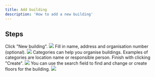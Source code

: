 ```yaml
---
title: Add building
description: 'How to add a new building'
---
```


## Steps

<Steps>
  <Step title="Add building">
    Click "New building".
    <Frame type="glass">
        <img src="/images/dashboard/new-building/add-building/step-1.png" />
    </Frame>
  </Step>
  <Step title="Fill in details">
    Fill in name, address and organisation number (optional).
    <Frame type="glass">
        <img src="/images/dashboard/new-building/add-building/step-2.png" />
    </Frame>
  </Step>
  <Step title="Add category">
    Categories can help you organise buildings. Examples of categories are location name or responsible person. Finish with clicking "Create".
    <Frame type="glass">
        <img src="/images/dashboard/new-building/add-building/step-3.png" />
    </Frame>
  </Step>
  <Step title="Search building">
    You can use the search field to find and change or create floors for the building.
    <Frame type="glass">
        <img src="/images/dashboard/new-building/add-building/step-4.png" />
    </Frame>
  </Step>
</Steps>
